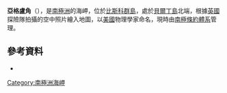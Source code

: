 {{Coord|66|23|S|67|12|W||display=title}}

'''亞格盧角'''（{{lang-en|Yaglou Point}}），是[[南極洲|南極洲]]的海岬，位於[[比斯科群島|比斯科群島]]，處於[[貝爾丁島|貝爾丁島]]北端，根據[[英國|英國]]探險隊拍攝的空中照片繪入地圖，以[[美國|美國]]物理學家命名，現時由[[南極條約體系|南極條約體系]]管理。

==參考資料==
* {{usgs-gazetteer}}

{{DEFAULTSORT:Yaglou Point}}
[[Category:南極洲海岬|Category:南極洲海岬]]


{{Biscoes-geo-stub}}